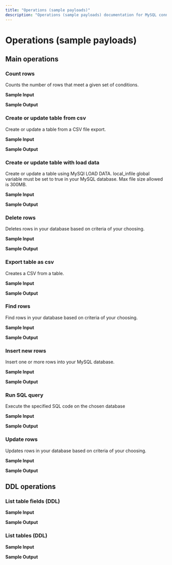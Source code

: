 ```yaml
---
title: "Operations (sample payloads)"
description: "Operations (sample payloads) documentation for MySQL connector"
---
```


# Operations (sample payloads)

## Main operations

### Count rows

Counts the number of rows that meet a given set of conditions.

**Sample Input**

**Sample Output**

### Create or update table from csv

Create or update a table from a CSV file export.

**Sample Input**

**Sample Output**

### Create or update table with load data

Create or update a table using MySQl LOAD DATA. local_infile global variable must be set to true in your MySQL database. Max file size allowed is 300MB.

**Sample Input**

**Sample Output**

### Delete rows

Deletes rows in your database based on criteria of your choosing.

**Sample Input**

**Sample Output**

### Export table as csv

Creates a CSV from a table.

**Sample Input**

**Sample Output**

### Find rows

Find rows in your database based on criteria of your choosing.

**Sample Input**

**Sample Output**

### Insert new rows

Insert one or more rows into your MySQL database.

**Sample Input**

**Sample Output**

### Run SQL query

Execute the specified SQL code on the chosen database

**Sample Input**

**Sample Output**

### Update rows

Updates rows in your database based on criteria of your choosing.

**Sample Input**

**Sample Output**

## DDL operations

### List table fields (DDL)

**Sample Input**

**Sample Output**

### List tables (DDL)

**Sample Input**

**Sample Output**

